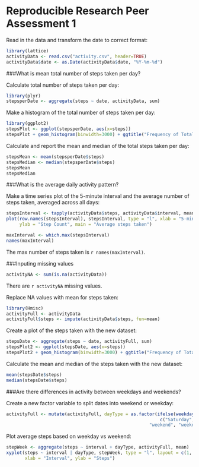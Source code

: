 Reproducible Research Peer Assessment 1
======================================

Read in the data and transform the date to correct format:
```r
library(lattice)
activityData <- read.csv("activity.csv", header=TRUE)
activityData$date <- as.Date(activityData$date, "%Y-%m-%d")
```

###What is mean total number of steps taken per day?

Calculate total number of steps taken per day:
```r
library(plyr)
stepsperDate <- aggregate(steps ~ date, activityData, sum)
```

Make a histogram of the total number of steps taken per day:
```r
library(ggplot2)
stepsPlot <- ggplot(stepsperDate, aes(x=steps))
stepsPlot + geom_histogram(binwidth=3000) + ggtitle("Frequency of Total Steps")
```

Calculate and report the mean and median of the total steps taken per day:
```r
stepsMean <- mean(stepsperDate$steps)
stepsMedian <- median(stepsperDate$steps)
stepsMean
stepsMedian
```

###What is the average daily activity pattern?

Make a time series plot of the 5-minute interval and the average number of steps taken, averaged across all days:
```r
stepsInterval <- tapply(activityData$steps, activityData$interval, mean, na.rm=TRUE)
plot(row.names(stepsInterval), stepsInterval, type = "l", xlab = "5-min interval",
     ylab = "Step Count", main = "Average steps taken")
```


```r
maxInterval <- which.max(stepsInterval)
names(maxInterval)
```

The max number of steps taken is `r names(maxInterval)`.

###Inputing missing values

```r
activityNA <- sum(is.na(activityData))
```

There are `r activityNA` missing values.

Replace NA values with mean for steps taken:
```r
library(Hmisc)
activityFull <- activityData
activityFull$steps <- impute(activityData$steps, fun=mean)
```

Create a plot of the steps taken with the new dataset:
```r
stepsDate <- aggregate(steps ~ date, activityFull, sum)
stepsPlot2 <- ggplot(stepsDate, aes(x=steps))
stepsPlot2 + geom_histogram(binwidth=3000) + ggtitle("Frequency of Total Steps")
```

Calculate the mean and median of the steps taken with the new dataset:
```r
mean(stepsDate$steps)
median(stepsDate$steps)
```

###Are there differences in activity between weekdays and weekends?

Create a new factor variable to split dates into weekend or weekday:
```r
activityFull <- mutate(activityFull, dayType = as.factor(ifelse(weekdays(date) %in% 
                                                          c("Saturday", "sunday"),
                                                      "weekend", "weekday")))
```

Plot average steps based on weekday vs weekend:
```r
stepWeek <- aggregate(steps ~ interval + dayType, activityFull, mean)
xyplot(steps ~ interval | dayType, stepWeek, type = "l", layout = c(1, 2),
       xlab = "Interval", ylab = "Steps")
```
